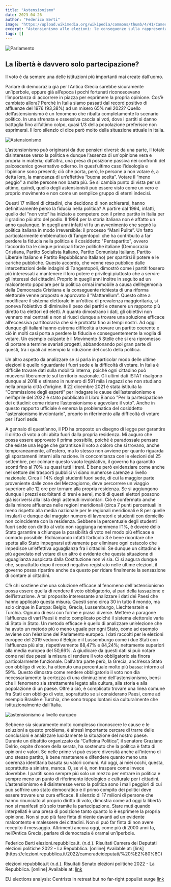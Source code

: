 ```yaml
---
title: "Astensionismo"
date: 2023-04-26
author: "Federico Berti"
image: "https://upload.wikimedia.org/wikipedia/commons/thumb/4/41/Camera_dei_deputati_Aula_Palazzo_Montecitorio_Roma.jpg/2560px-Camera_dei_deputati_Aula_Palazzo_Montecitorio_Roma.jpg"
excerpt: "Astensionismo alle elezioni: le conseguenze sulla rappresentatività delle istituzioni. La mancanza di fiducia nei partiti politici e la delusione verso le istituzioni spingono sempre più elettori a non partecipare al voto. Ma quali sono le cause di questo fenomeno? E se vi è, qual è la soluzione? Proviamo a capirlo."
tags: []
---
```


![Parlamento](https://upload.wikimedia.org/wikipedia/commons/thumb/4/41/Camera_dei_deputati_Aula_Palazzo_Montecitorio_Roma.jpg/2560px-Camera_dei_deputati_Aula_Palazzo_Montecitorio_Roma.jpg)
## La libertà è davvero solo partecipazione?

Il voto è da sempre una delle istituzioni più importanti mai create dall’uomo.

Parlare di democrazia già per l’Antica Grecia sarebbe sicuramente un’iperbole, eppure già all’epoca i pochi fortunati riconoscevano l’importanza di accorrere in piazza per esprimere la propria opinione.
Cos’è cambiato allora? Perché in Italia siamo passati dal record positivo di affluenze del 1976 (93,38%) ad un misero 65% nel 2022?
Quello dell’astensionismo è un fenomeno che ribalta completamente lo scenario politico. In una sfrenata e ossessiva caccia ai voti, dove i partiti si danno battaglia fino all’ultimo colpo, quasi 1/3 della popolazione preferisce non esprimersi. Il loro silenzio ci dice però molto della situazione attuale in Italia.

![Astensionismo](https://www.avvenire.it/c//2022/PublishingImages/f078ed04fd234b988472f9e0d4cbc6a0/astensionismo.jpg)

L’astensionismo può originarsi da due pensieri diversi: da una parte, il totale disinteresse verso la politica e dunque l’assenza di un'opinione vera e propria in materia; dall’altra, una presa di posizione passiva nei confronti del palcoscenico governativo odierno.
In quest’ultimo caso l’ideologia e l’opinione sono presenti; ciò che porta, però, le persone a non votare è, a detta loro, la mancanza di un’effettiva “buona scelta”. Votare il “meno peggio" a molte persone non basta più. Se si cambia punto di vista per un attimo, quindi, quello degli astensionisti può essere visto come un vero e proprio movimento e non come un semplice gruppo di eterni indecisi.


Questi 17 milioni di cittadini, che decidono di non schierarsi, hanno definitivamente perso la fiducia nella politica?
A partire dal 1994, infatti, quello del “non voto” ha iniziato a competere con il primo partito in Italia per il gradino più alto del podio.
Il 1994 per la storia italiana non è affatto un anno qualunque. In quegli anni infatti vi fu un avvenimento che segnò la politica italiana in modo irreversibile: il processo “Mani Pulite”.
Un fatto particolarmente emblematico di Tangentopoli che ha contribuito a far perdere la fiducia nella politica è il cosiddetto "Pentapartito", ovvero l'accordo tra le cinque principali forze politiche italiane (Democrazia Cristiana, Partito Socialista Italiano, Partito Comunista Italiano, Partito Liberale Italiano e Partito Repubblicano Italiano) per spartirsi il potere e le cariche pubbliche.
Questo accordo, che venne reso pubblico dalle intercettazioni delle indagini di Tangentopoli, dimostrò come i partiti fossero più interessati a mantenere il loro potere e privilegi piuttosto che a servire gli interessi dei cittadini.
Proprio in quegli anni inoltre in seguito ad un malcontento popolare per la politica ormai immobile a causa dell’egemonia della Democrazia Cristiana e la conseguente richiesta di una riforma elettorale venne proposto e approvato il “Mattarellum”. Questo oltre a modificare il sistema elettorale in un’ottica di prevalenza maggioritaria, si poneva l’obiettivo di diminuire il peso dei partiti e ottenere un rapporto più diretto tra elettori ed eletti.
A quanto dimostrano i dati, gli obiettivi non vennero mai centrati e non si riuscì dunque a trovare una soluzione efficace all’eccessiva partitocrazia che si è protratta fino ai tempi nostri.
Ad oggi dunque gli italiani hanno estrema difficoltà a trovare un partito coerente e ciò in molti casi porta a perdere la fiducia e conseguentemente la voglia di votare.
Un esempio calzante è il Movimento 5 Stelle che si era ripromesso di portare a termine svariati progetti, abbandonando poi gran parte di questi, tra i quali ad esempio la riduzione del costo della politica.


Un altro aspetto da analizzare se si parla in particolar modo delle ultime elezioni è quello riguardante i fuori sede e la difficoltà di votare. In Italia è difficile trovare dati sulla mobilità interna, poiché ogni cittadino può muoversi liberamente sul territorio nazionale. Gli ultimi dati ISTAT risalgono dunque al 2018 e stimano in numero di 591 mila i ragazzi che non studiano nella propria città d’origine. Il 22 dicembre 2021 è stata istituita la “Commissione degli esperti” per indagare le cause dell’astensionismo e nell’aprile del 2022 è stato pubblicato il Libro Bianco "Per la partecipazione dei cittadini: come ridurre l’astensionismo e agevolare il voto". Anche in questo rapporto ufficiale è emersa la problematica del cosiddetto “astensionismo involontario", proprio in riferimento alla difficoltà di votare per i fuori sede.
 
A gennaio di quest’anno, il PD ha proposto un disegno di legge per garantire il diritto di voto a chi abita fuori dalla propria residenza. Mi auguro che possa essere approvato il prima possibile, poiché è paradossale pensare che esiste una legge che garantisce il voto a coloro che si trovano, anche temporaneamente, all’estero, ma lo stesso non avviene per quanto riguarda gli spostamenti interni alla nazione.
In concomitanza con le elezioni del 25 settembre, per colmare questo vuoto legislativo, il governo ha garantito sconti fino al 70% su quasi tutti i treni. È bene però evidenziare come anche nel settore dei trasporti pubblici vi siano numerose carenze a livello nazionale. Circa il 14% degli studenti fuori sede, di cui la maggior parte proveniente dalle zone del Mezzogiorno, deve percorrere un viaggio superiore alle 12 ore per tornare alla propria residenza. Se si aggiungono dunque i prezzi esorbitanti di treni e aerei, molti di questi elettori possono già iscriversi alla lista degli astenuti involontari.
Ciò è confermato anche dalla minore affluenza nelle regioni meridionali (circa 7 punti percentuali in meno rispetto alla media nazionale per le regionali meridionali e 8 per quelle insulari) e dunque dal maggior numero di lavoratori e studenti con domicilio non coincidente con la residenza.
Sebbene la percentuale degli studenti fuori sede con diritto al voto non raggiunga nemmeno l’1%, è dovere dello Stato garantire a chiunque la possibilità di voto nel modo più efficace e comodo possibile. Richiamando infatti l’articolo 3 è bene ricordare che spetta allo Stato impegnarsi attivamente per eliminare ogni ostacolo che impedisce un’effettiva uguaglianza fra i cittadini. Se dunque un cittadino è più agevolato nel votare di un altro è evidente che questa situazione di uguaglianza auspicata dalla Costituzione non vi sia. Ci si augura dunque che, soprattutto dopo il record negativo registrato nelle ultime elezioni, il governo possa ripartire anche da questo per ridare finalmente la sensazione di contare ai cittadini.


C’è chi sostiene che una soluzione efficace al fenomeno dell'astensionismo possa essere quella di rendere il voto obbligatorio, al pari della tassazione e dell’istruzione.
A tal proposito interessante analizzare i dati dei Paesi che hanno applicato questa misura. Questi sono circa 30 in tutto il mondo, ma solo cinque in Europa: Belgio, Grecia, Lussemburgo, Liechtenstein e Turchia. Ognuno di essi con forme e prassi diverse.
Mettere a paragone l’affluenza di vari Paesi è molto complicato poiché il sistema elettorale varia di Stato in Stato. Un metodo efficace è quello di analizzare un’elezione che ha avuto un metodo più o meno uguale per ogni Stato, come ad esempio avviene con l’elezione del Parlamento europeo.
I dati raccolti per le elezioni europee del 2019 vedono il Belgio e il Lussemburgo come i due Stati con l’affluenza più alta, rispettivamente 88,47% e 84,24%; nettamente superiori alla media europea del 50,66%. A giudicare da questi dati si può notare come nei due paesi la misura di rendere il voto obbligatorio sia finora particolarmente funzionale. Dall’altra parte però, la Grecia, anch’essa Stato con obbligo di voto, ha ottenuto una percentuale molto più bassa: intorno al 59%. Questo dimostra come rendere obbligatorio il voto non dia necessariamente la certezza di una diminuzione dell'astensionismo, bensì che il fenomeno sia strettamente legato alla cultura, alla storia e alla popolazione di un paese.
Oltre a ciò, è complicato trovare una linea comune fra Stati con obbligo di voto, soprattutto se si considerano Paesi, come ad esempio Brasile e Turchia, che sono troppo lontani sia culturalmente che istituzionalmente dall’Italia.

![astensionismo a livello europeo](https://e3.365dm.com/19/05/2048x1152/skynews-european-elections_4679702.png?20190527112748)

Sebbene sia sicuramente molto complesso riconoscere le cause e le soluzioni a questo problema, è altresì importante cercare di trarre delle conclusioni e analizzare lucidamente la situazione del nostro paese.
Durante un dibattito organizzato da “Caffeina Politica”, il senatore Graziano Delrio, ospite d’onore della serata, ha sostenuto che la politica è fatta di opinioni e valori. Se nelle prime vi può essere diversità anche all’interno di uno stesso partito, è bene mantenere e difendere quanto meno una coerenza identitaria basata su valori comuni. Ad oggi, ai miei occhi, questa, soprattutto a sinistra, manca. O, se vi è, non traspare come invece dovrebbe. I partiti sono sempre più solo un mezzo per entrare in politica e sempre meno un punto di riferimento ideologico e culturale per i cittadini.
L’astensionismo e il disinteresse verso la politica sono i mali peggiori di cui può soffrire uno stato democratico e il primo compito dei politici deve essere trovare una cura efficace. Il silenzio di 17 milioni di persone che hanno rinunciato al proprio diritto di voto, dimostra come ad oggi la libertà non si manifesti più solo tramite la partecipazione. Stare muti quando interpellati è una presa di posizione tanto quanto lo è esprimere la propria opinione.
Non si può più fare finta di niente davanti ad un evidente malcontento e malessere dei cittadini. Non si può far finta di non avere recepito il messaggio. Altrimenti ancora oggi, come più di 2000 anni fa, nell’Antica Grecia, parlare di democrazia è oramai un’iperbole.

<Signature>
    Federico Berti
</Signature>


<Bibliography>
elezioni.repubblica.it. (n.d.). Risultati Camera dei Deputati elezioni politiche 2022 - La Repubblica. [online] Available at: [link](https://elezioni.repubblica.it/2022/cameradeideputati/%20%E2%80%8C) 

elezioni.repubblica.it (n.d.). Risultati Senato elezioni politiche 2022 - La Repubblica. [online] Available at: [link](https://elezioni.repubblica.it/2022/senatodellarepubblica/)

EU elections analysis: Centrists in retreat but no far-right populist surge [link](https://news.sky.com/story/eu-elections-analysis-centrists-in-retreat-but-no-far-right-populist-surge-11729490)
</Bibliography>